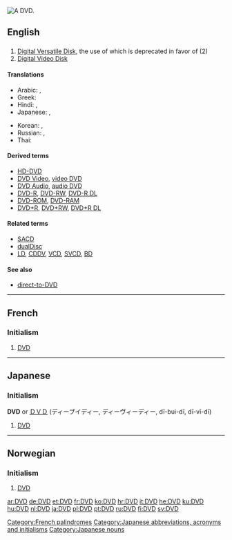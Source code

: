[[Image:DVD-Video bottom-side.jpg|thumb|right|A DVD.]]
{{rfc|the "initialism" template is misused in all the non-English entries}}
==English==

==={{initialism}}===
{{en-noun}}  {{pos_n}}

# [[w:DVD|Digital Versatile Disk]], the use of which is deprecated in favor of (2)
# [[w:DVD|Digital Video Disk]]

====Translations====
{{trans-top|DVD}}
* Arabic: {{t|ar|دي في دي|m|tr=dii fii dii|sc=Arab}}, {{t|ar|DVD|m|tr=dii fii dii|sc=Latn}}
* Greek: {{t|el|ντιβιντί|tr=dividí|sc=Grek}}
* Hindi: {{t|hi|डीवीडी|tr=ḍīvīḍī|sc=Deva}},  {{t|hi|DVD|tr=ḍīvīḍī|sc=Latn}}
* Japanese: {{t|ja|ディーブイディー|tr=dībuidī|sc=Jpan}},  {{t|ja|DVD|tr=dībuidī|sc=Latn}}
{{trans-mid}}
* Korean: {{t|ko|디비디|tr=dibidi|sc=Kore}},  {{t|ko|DVD|tr=dibidi|sc=Latn}}
* Russian: {{t|ru|ди-ви-ди|m|tr=di-vi-dí|sc=Cyrl}},  {{t|ru|DVD|m|tr=di-vi-dí|sc=Latn}}
* Thai: {{t|th|ดีวีดี|tr=dee-wee-dee|sc=Thai}}
{{trans-bottom}}

====Derived terms====
* [[HD-DVD]]
* [[DVD Video]], [[video DVD]]
* [[DVD Audio]], [[audio DVD]]
* [[DVD-R]], [[DVD-RW]], [[DVD-R DL]]
* [[DVD-ROM]], [[DVD-RAM]]
* [[DVD+R]], [[DVD+RW]], [[DVD+R DL]]

====Related terms====
* [[SACD]]
* [[dualDisc]]
* [[LD]], [[CDDV]], [[VCD]], [[SVCD]], [[BD]]

====See also====
* [[direct-to-DVD]]

----

==French==

===Initialism===
{{fr-noun|m}}

# {{initialism|lang=fr}} [[#English|DVD]]

[[Category:French palindromes]]

----

==Japanese==

===Initialism===
'''DVD''' or [[ＤＶＤ]] (ディーブイディー, ディーヴィーディー, dī-bui-dī, dī-vī-dī)

# {{initialism|lang=ja}} [[#English|DVD]]

[[Category:Japanese abbreviations, acronyms and initialisms]]
[[Category:Japanese nouns]]

----

==Norwegian==

===Initialism===
{{no-noun-irreg|m|[[DVD-en]]|[[DVD-er]]|[[DVD-ene]]}}

# {{initialism|lang=no}} [[#English|DVD]]

[[ar:DVD]]
[[de:DVD]]
[[et:DVD]]
[[fr:DVD]]
[[ko:DVD]]
[[hr:DVD]]
[[it:DVD]]
[[he:DVD]]
[[ku:DVD]]
[[hu:DVD]]
[[nl:DVD]]
[[ja:DVD]]
[[pl:DVD]]
[[pt:DVD]]
[[ru:DVD]]
[[fi:DVD]]
[[sv:DVD]]